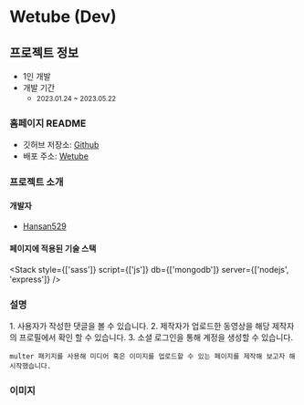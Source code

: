 
# Wetube (Dev)

## 프로젝트 정보

- 1인 개발  
- 개발 기간 
    - <small className="text-xs">2023.01.24 ~ 2023.05.22</small>

### 홈페이지 README

- 깃허브 저장소: <a target="_blank" href="https://github.com/hansan529/wetube-reload">Github</a>
- 배포 주소: <a target="_blank" href="https://wetube.hxan.net">Wetube</a>

### 프로젝트 소개

#### 개발자

 - [Hansan529](https://github.com/Hansan529)

#### 페이지에 적용된 기술 스택

<Stack style={['sass']} script={['js']} db={['mongodb']} server={['nodejs', 'express']} />

### 설명

<div className="max-w-prose text-base/10 break-keep">
    1. 사용자가 작성한 댓글을 볼 수 있습니다.
    2. 제작자가 업로드한 동영상을 해당 제작자의 프로필에서 확인 할 수 있습니다.
    3. 소셜 로그인을 통해 계정을 생성할 수 있습니다.

    multer 패키지를 사용해 미디어 혹은 이미지를 업로드할 수 있는 페이지를 제작해 보고자 해 시작했습니다.
</div>


### 이미지